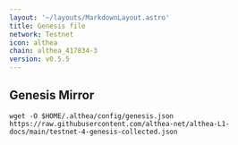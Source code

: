 ```yaml
---
layout: '~/layouts/MarkdownLayout.astro'
title: Genesis file
network: Testnet
icon: althea
chain: althea_417834-3
version: v0.5.5
---
```

## Genesis Mirror

```
wget -O $HOME/.althea/config/genesis.json https://raw.githubusercontent.com/althea-net/althea-L1-docs/main/testnet-4-genesis-collected.json
```
